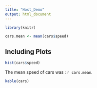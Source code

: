 ```yaml
---
title: "Host_Demo"
output: html_document
---
```


```r
library(knitr)
```

```r
cars.mean <- mean(cars$speed)
```

## Including Plots



```r
hist(cars$speed)
```



The mean speed of cars was : `r cars.mean`.









```r
kable(cars)

```



